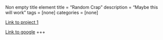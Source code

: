 Non empty title element
title = "Random Crap"
description = "Maybe this will work"
tags = [none]
categories = [none]

[Link to project 1](/project/project1/)

[Link to google](https://www.google.com)
+++
